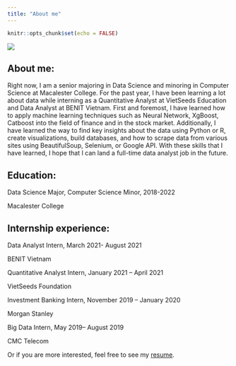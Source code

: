 ```yaml
---
title: "About me"
---
```


```r
knitr::opts_chunk$set(echo = FALSE)
```

![](new_oreleans copy.png)

## About me:

Right now, I am a senior majoring in Data Science and minoring in Computer Science at Macalester College. For the past year, I have been learning a lot about data while interning as a Quantitative Analyst at VietSeeds Education and Data Analyst at BENIT Vietnam. First and foremost, I have learned how to apply machine learning techniques such as Neural Network, XgBoost, Catboost into the field of finance and in the stock market. Additionally, I have learned the way to find key insights about the data using Python or R, create visualizations, build databases, and how to scrape data from various sites using BeautifulSoup, Selenium, or Google API. With these skills that I have learned, I hope that I can land a full-time data analyst job in the future. 

## Education:

Data Science Major, Computer Science Minor, 2018-2022

Macalester College

## Internship experience: 

Data Analyst Intern, March 2021- August 2021

BENIT Vietnam

Quantitative Analyst Intern, January 2021 – April 2021

VietSeeds Foundation

Investment Banking Intern, November 2019 – January 2020

Morgan Stanley

Big Data Intern, May 2019– August 2019

CMC Telecom

Or if you are more interested, feel free to see my [resume](https://drive.google.com/file/d/1gBYNJ1iChXPlXE17iDQQ_fZKWxtfxr5Q/view).